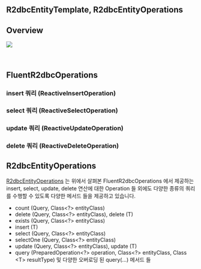 ## R2dbcEntityTemplate, R2dbcEntityOperations



## Overview



![](./img/r2dbc-entity-template-r2dbc-entity-operations/hierarchy.png)



<br/>

## FluentR2dbcOperations

### insert 쿼리 (ReactiveInsertOperation)

### select 쿼리 (ReactiveSelectOperation)

### update 쿼리 (ReactiveUpdateOperation)

### delete 쿼리 (ReactiveDeleteOperation)



## R2dbcEntityOperations

[R2dbcEntityOperations](https://docs.spring.io/spring-data/r2dbc/docs/current/api/org/springframework/data/r2dbc/core/R2dbcEntityOperations.html) 는 위에서 살펴본 FluentR2dbcOperations 에서 제공하는 insert, select, update, delete 연산에 대한 Operation 들 외에도 다양한 종류의 쿼리를 수행할 수 있도록 다양한 메서드 들을 제공하고 있습니다.

- count (Query, Class\<?\> entityClass)
- delete (Query, Class\<?\> entityClass), delete (T)
- exists (Query, Class\<?\> entityClass)
- insert (T)
- select (Query, Class\<?\> entityClass)
- selectOne (Query, Class\<?\> entityClass)
- update (Query, Class\<?\> entityClass), update (T)
- query (PreparedOperation\<?\> operation, Class\<?\> entityClass, Class \<T\> resultType) 및 다양한 오버로딩 된 query(...) 메서드 들



